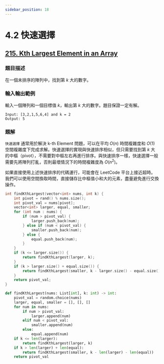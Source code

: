 ```yaml
---
sidebar_position: 18
---
```


# 4.2 快速選擇

## [215. Kth Largest Element in an Array](https://leetcode.com/problems/kth-largest-element-in-an-array/)

### 題目描述

在一個未排序的陣列中，找到第 $k$ 大的數字。

### 輸入輸出範例

輸入一個陣列和一個目標值 $k$，輸出第 $k$ 大的數字。題目保證一定有解。

```
Input: [3,2,1,5,6,4] and k = 2
Output: 5
```

### 題解

`快速選擇` 通常用於解決 k-th Element 問題，可以在平均 $O(n)$ 時間複雜度和 $O(1)$ 空間複雜度下完成求解。快速選擇的實現與快速排序相似，但只需要找到第 $k$ 大的中樞（pivot），不需要對中樞左右再進行排序。與快速排序一樣，快速選擇一般需要先將陣列打亂，否則最壞情況下的時間複雜度為 $O(n^2)$。

如果直接使用上述快速排序的代碼運行，可能會在 LeetCode 平台上接近超時。我們可以使用空間換取時間，直接儲存比中樞值小和大的元素，盡量避免進行交換操作。

<Tabs>
<TabItem value="cpp" label="C++">

```cpp
int findKthLargest(vector<int> nums, int k) {
    int pivot = rand() % nums.size();
    int pivot_val = nums[pivot];
    vector<int> larger, equal, smaller;
    for (int num : nums) {
        if (num > pivot_val) {
            larger.push_back(num);
        } else if (num < pivot_val) {
            smaller.push_back(num);
        } else {
            equal.push_back(num);
        }
    }
    if (k <= larger.size()) {
        return findKthLargest(larger, k);
    }
    if (k > larger.size() + equal.size()) {
        return findKthLargest(smaller, k - larger.size() - equal.size());
    }
    return pivot_val;
}
```

</TabItem>
<TabItem value="py" label="Python">

```py
def findKthLargest(nums: List[int], k: int) -> int:
    pivot_val = random.choice(nums)
    larger, equal, smaller = [], [], []
    for num in nums:
        if num > pivot_val:
            larger.append(num)
        elif num < pivot_val:
            smaller.append(num)
        else:
            equal.append(num)
    if k <= len(larger):
        return findKthLargest(larger, k)
    if k > len(larger) + len(equal):
        return findKthLargest(smaller, k - len(larger) - len(equal))
    return pivot_val
```

</TabItem>

</Tabs>
